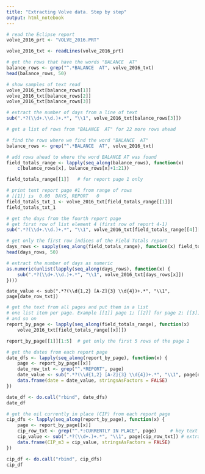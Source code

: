 ```yaml
---
title: "Extracting Volve data. Step by step"
output: html_notebook
---
```



```r
# read the Eclipse report
volve_2016_prt <- "VOLVE_2016.PRT"

volve_2016_txt <- readLines(volve_2016_prt)
```


```r
# get the rows that have the words "BALANCE  AT"
balance_rows <- grep("^.*BALANCE  AT", volve_2016_txt)
head(balance_rows, 50)
```

```r
# show samples of text read
volve_2016_txt[balance_rows[1]]
volve_2016_txt[balance_rows[2]]
volve_2016_txt[balance_rows[3]]
```

```r
# extract the number of days from a line of text
sub(".*?(\\d+.\\d.)+.*", "\\1", volve_2016_txt[balance_rows[3]])
```


```r
# get a list of rows from "BALANCE  AT" for 22 more rows ahead

# find the rows where we find the word "BALANCE  AT"
balance_rows <- grep("^.*BALANCE  AT", volve_2016_txt)

# add rows ahead to where the word BALANCE AT was found
field_totals_range <- lapply(seq_along(balance_rows), function(x) 
    c(balance_rows[x], balance_rows[x]+1:21))

field_totals_range[[1]]   # for report page 1 only
```

```r
# print text report page #1 from range of rows
# [[1]] is  0.00  DAYS, REPORT   0
field_totals_txt_1 <- volve_2016_txt[field_totals_range[[1]]]
field_totals_txt_1
```


```r
# get the days from the fourth report page
# get first row of list element 4 (first row of report 4-1)
sub(".*?(\\d+.\\d.)+.*", "\\1", volve_2016_txt[field_totals_range[[4]][1]])
```

```r
# get only the first row indices of the Field Totals report
days_rows <- sapply(seq_along(field_totals_range), function(x) field_totals_range[[x]][1])
head(days_rows, 50)
```

```r
# extract the number of days as numeric
as.numeric(unlist(lapply(seq_along(days_rows), function(x) {
    sub(".*?(\\d+.\\d.)+.*", "\\1", volve_2016_txt[days_rows[x]])
})))
```


    date_value <- sub(".*?(\\d{1,2} [A-Z]{3} \\d{4})+.*", "\\1", page[date_row_txt])
    
```r
# get the text from all pages and put them in a list
# one list item per page. Example [[1]] page 1; [[2]] for page 2; [[3]] for page 3
# and so on
report_by_page <- lapply(seq_along(field_totals_range), function(x) 
    volve_2016_txt[field_totals_range[[x]]])

report_by_page[[1]][1:5]  # get only the first 5 rows of the page 1
```

```r
# get the dates from each report page
date_dfs <- lapply(seq_along(report_by_page), function(x) {
    page <- report_by_page[[x]]
    date_row_txt <- grep("^.*REPORT", page)
    date_value <- sub(".*?(\\d{1,2} [A-Z]{3} \\d{4})+.*", "\\1", page[date_row_txt])
    data.frame(date = date_value, stringsAsFactors = FALSE)
})

date_df <- do.call("rbind", date_dfs)
date_df
```

```r
# get the oil currently in place (CIP) from each report page
cip_dfs <- lapply(seq_along(report_by_page), function(x) {
    page <- report_by_page[[x]]
    cip_row_txt <- grep("^.*:CURRENTLY IN PLACE", page)     # key text to detect
    cip_value <- sub(".*?(\\d+.)+.*", "\\1", page[cip_row_txt]) # extract value
    data.frame(CIP_m3 = cip_value, stringsAsFactors = FALSE)
})

cip_df <- do.call("rbind", cip_dfs)
cip_df
```
    
    
